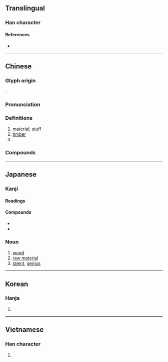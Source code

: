 {{also|村}}
{{character info}}
==Translingual==

===Han character===
{{Han char|rn=75|rad=木|as=03|sn=7|four=44900|canj=DDH|ids=⿰木才}}

====References====
* {{Han ref|kx=0511.160|dkj=14463|dj=0896.040|hdz=21158.010|uh=6750}}

----

==Chinese==
{{zh-forms|alt=才}}

===Glyph origin===
{{Han etym}}
{{Han compound|木|才|ls=psc|c1=s|c2=p}}.

===Pronunciation===
{{zh-pron
|m=cái
|m-s=cai2
|c=coi4
|md=cài
|mn=châi/qz,tw,xm:chhâi
|mn-t=cai5
|mc=y
|oc=y
|ma=
|cat=n
}}

===Definitions===
{{zh-hanzi}}

# [[material]]; [[stuff]]
# [[timber]]
# {{zh-alt-form|才|[[talent]]; [[ability]]}}

===Compounds===
{{zh-der|不材|材料|素材|別材|小材大用|八材|就地取材|凡材|多材多藝|不成材|大材小用|器材|出材|伴材|建材|奴材|吸聲材料|可造之材|印材|壽材|五短身材|廊廟材|五材|庸材|心材|因材施教|媒材|俊材|取材|建築材料|不出材|宏材大略|棟梁之材|斗筲之材|材智高奇|沒底棺材|早材|熟料材兒|擲地之材|材能兼備|棺材|樗櫟庸材|液材|材質|成材林|棺材瓤子|楚材晉用|真材實料|活教材|木材工業|材積|梓材|成材|材伎|材武|材木|石材|焊接材料|懷材抱德|材幹|材高知深|棺材板|棺材本|材兒|松材線蟲|狗材|材藝|石化材料|濾材|棺材楦子|材器|掄材|材官|材疏志大|木材|樗朽之材|教材|材人|材輕德薄|材大難用|材堪盤錯|棺材座子|樗材|藥材|骨材|菲材|良材|高材生|防火建材|逸材|選材|花材|雄材偉略|製材|軼材|竹材|耐火材料|鋼材|翹材|量材錄用|鳩工庀材|魔鬼身材|題材|高材疾足|酒材|防水材料|複合材料|集材|綿力薄材|線材|長材|金屬材料|進棺材|陶瓷材料|適材適用|身材|軟材|蠢材|老棺材|箔材|衒材揚己|運動器材|至材|譾薄之材}}

----

==Japanese==

===Kanji===
{{ja-kanji|grade=4|rs=木03}}

====Readings====
{{ja-readings
|goon=ざい
|kanon=さい
|kun=まるた-
}}

====Compounds====
* {{ja-r|教%材|きょう%ざい|gloss=teaching materials}}
* {{ja-r|石%材|セキ%ザイ|gloss=stone used as building material}}

===Noun===
{{ja-noun|ざい}}

# [[wood]]
# [[raw material]]
# [[talent]], [[genius]]

----

==Korean==

===Hanja===
{{ko-hanja|재목|재}}

# {{hanja form of|재|[[material]]; [[talent]]}}

----

==Vietnamese==

===Han character===
{{vi-readings|reading=tài|rs=木03}}

# {{rfdef|vi|sort=木03}}